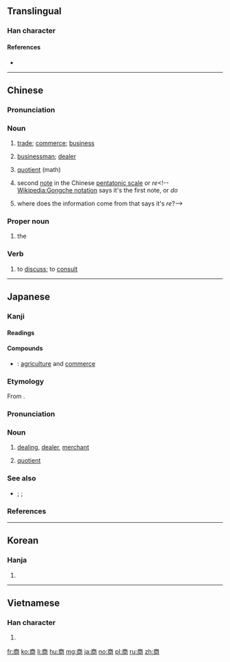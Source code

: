 ==Translingual==
{{stroke order|type=animate}}

===Han character===
{{Han char|rn=30|rad=口|as=08|sn=11|four=00227|canj=YCBR|ids=⿱⿱亠丷冏}}

====References====
* {{Han ref|kx=0194.320|dkj=03803|dj=0415.090|hdz=10288.060|uh=5546|ud=21830|bh=B0D3|bd=45267}}

----

==Chinese==
{{zh-forms}}

===Pronunciation===
{{zh-pron
|m=shāng
|c=soeng1
|mc=y
|oc=y
|ma=
|cat=n,pn,v
}}

===Noun===
{{zh-noun}}

# {{context|Beginning Mandarin|lang=zh}} [[trade]]; [[commerce]]; [[business]]
# {{context|Beginning Mandarin|lang=zh}} [[businessman]]; [[dealer]]
# {{context|Beginning Mandarin|lang=zh}} [[quotient]] (math)
#: {{zh-usex|6 除 2 的 商 是 3|the '''quotient''' of 6 divided by 2 is 3}}
# {{context|archaic|lang=zh}} second [[note]] in the Chinese [[pentatonic scale]] or ''re''<!--[[Wikipedia:Gongche notation]] says it's the first note, or ''do''
# where does the information come from that says it's ''re''?-->

===Proper noun===
{{zh-proper noun}}

# the {{w|Shang Dynasty}}

===Verb===
{{zh-verb}}

# {{context|Beginning Mandarin|lang=cmn}} to [[discuss]]; to [[consult]]

----

==Japanese==

===Kanji===
{{ja-kanji|grade=3}}

====Readings====
{{ja-readings|goon=[[しょう]] (shō)|kanon=[[しょう]] (shō)|kun=[[あきなう]] (akinau)}}

====Compounds====
{{der-top|Compounds}}
* {{ja-r|農商|のうしょう}}: [[agriculture]] and [[commerce]]
{{der-bottom}}

{{wikipedia|lang=ja}}
{{ja-kanjitab|しょう|yomi=o}}

===Etymology===
From {{etyl|ltc|ja|sort=しょう}} {{m|zh|商|tr=syang||commerce}}.

===Pronunciation===
{{ja-pron|y=o|しょう|acc=1|acc_ref=DJR}}

===Noun===
{{ja-noun|しょう|hhira=しやう}}

# [[dealing]], [[dealer]], [[merchant]]
# {{lb|ja|arithmetic|sort=しょう}} [[quotient]]

===See also===
* {{ja-l|被除数|ひじょすう|hijosū}}; {{ja-l|除数|じょすう|josū}}; {{ja-l|剰余|じょうよ|jōyo}}
===References===
<references/>

----

==Korean==

===Hanja===
{{ko-hanja|hangeul=상|rv=sang|mr=sang}}

# {{defn|lang=ko|sort=口08}}

----

==Vietnamese==

===Han character===
{{vi-hantu|[[thương]]}}

# {{defn|lang=vi|sort=口08}}

[[fr:商]]
[[ko:商]]
[[li:商]]
[[hu:商]]
[[mg:商]]
[[ja:商]]
[[no:商]]
[[pl:商]]
[[ru:商]]
[[zh:商]]